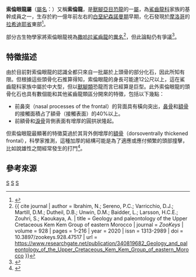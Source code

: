 {{Automatic Taxobox
| taxon = Sauroniops
| fossil_range = [[白堊紀|白堊紀]]中前期，{{fossil_range|100}}
| image = Sauroniops holotype.png
| image_width = 250px
| image_caption = 索倫眼龍的左[[額骨|額骨]]化石
| authority = [[Andrea_Cau|Cau]] ''et al.'', 2012
| type_species = '''厚頂索倫眼龍<br>''Sauroniops pachytholus'''''
| type_species_authority = Cau, Dalla Vecchia & Fabbri, 2012
}}

'''索倫眼龍屬'''（[[学名|屬名]]：''{{lang|la|Sauroniops}}''）又稱'''索倫龍'''，是[[獸腳亞目|獸腳亞目]][[恐龍|恐龍]]的一[[屬|屬]]，為[[鯊齒龍科|鯊齒龍科]]家族的基幹成員之一，生存於約一億年前左右的[[白堊紀|白堊紀]][[森諾曼期|森諾曼期]]早期，化石發現於[[摩洛哥|摩洛哥]]的[[拉希迪耶省|拉希迪耶省]]東部<ref name = Cau>{{cite journal | author = Cau, A.; Dalla Vecchia, F. M.; Fabbri, M. | title = A thick-skulled theropod (Dinosauria, Saurischia) from the Upper Cretaceous of Morocco with implications for carcharodontosaurid cranial evolution | journal = ''Cretaceous Research'' | volume = 40 | pages = 251–260 | year = 2012 | issn = 0195-6671 | doi = 10.1016/j.cretres.2012.09.002 | url = https://www.academia.edu/3480131/A_thick-skulled_theropod_Dinosauria_Saurischia_from_the_Upper_Cretaceous_of_Morocco_with_implications_for_carcharodontosaurid_cranial_evolution | access-date = 2017-02-15 | archive-date = 2020-05-11 | archive-url = https://web.archive.org/web/20200511223438/https://www.academia.edu/3480131/A_thick-skulled_theropod_Dinosauria_Saurischia_from_the_Upper_Cretaceous_of_Morocco_with_implications_for_carcharodontosaurid_cranial_evolution | dead-url = no }}</ref>。

部分古生物學家將索倫眼龍視為[[撒哈拉鯊齒龍|撒哈拉鯊齒龍]]的[[異名|異名]]<ref>{{ cite journal | author = Ibrahim, N.; Sereno, P.C.; Varricchio, D.J.; Martill, D.M.; Dutheil, D.B.; Unwin, D.M.; Baidder, L.; Larsson, H.C.E.; Zouhri, S.; Kaoukaya, A. | title = Geology and paleontology of the Upper Cretaceous Kem Kem Group of eastern Morocco | journal = ''ZooKeys'' | volume = 928 | pages = 1–216 | year = 2020 | issn = 1313-2989 | doi = 10.3897/zookeys.928.47517 | url = https://www.researchgate.net/publication/340819682_Geology_and_paleontology_of_the_Upper_Cretaceous_Kem_Kem_Group_of_eastern_Morocco }}</ref>，但此論點仍有爭議<ref>{{Cite web|url=https://www.facebook.com/116384031784763/posts/2922242531198885/|title=[Brief comments to two statements in Ibrahim ''et al''. 2020]|last=Cau|first=Andrea|date=22 April 2020|website=Facebook|archive-url=https://web.archive.org/web/20200511223449/https://www.facebook.com/116384031784763/posts/2922242531198885/|access-date=2020-04-24|archive-date=2020-05-11|dead-url=no}}</ref>。

== 特徵描述 ==
由於目前對索倫眼龍的認識全都只來自一批屬於上頭骨的部分化石，因此所知有限。但根據這些頭骨化石推算得知，索倫眼龍的身長可能達12公尺以上，這在鯊齒龍科家族中屬於中大型，但以[[獸腳類|獸腳類]]恐龍而言已經算是巨型。此外索倫眼龍的頭骨化石也具有數個能和其他鯊齒龍類區分開來的特徵，包括以下幾點：
* 前鼻突（nasal processes of the frontal）的背面具有橫向突出，[[鼻骨|鼻骨]]和[[額骨|額骨]]的接觸面積占了額骨（接觸表面）的40%以上。
* 前額骨和[[淚骨|淚骨]]背側表面有增厚的圓拱狀隆起。

但索倫眼龍最顯著的特徵莫過於其背外側增厚的[[額骨|額骨]]（dorsoventrally thickened frontal），科學家推測，這種加厚的結構可能是為了適應或應付頻繁的頭部撞擊，比如說雄性之間經常發生的打鬥<ref name = NatGeo>{{cite news | url = http://news.nationalgeographic.com/news/2012/11/121106-sauron-new-dinosaur-lord-of-the-rings-science-t-rex/ | author = James Owen | work = [[National_Geographic|National Geographic]] | title = New "Sauron" Dinosaur Found, Big as T. Rex"" | date = November 6, 2012 | accessdate = 2017-02-16 | archive-date = 2018-08-22 | archive-url = https://web.archive.org/web/20180822114854/https://news.nationalgeographic.com/news/2012/11/121106-sauron-new-dinosaur-lord-of-the-rings-science-t-rex/ | dead-url = no }}</ref>。

== 參考來源 ==
{{Reflist}}
{{Theropoda|A.}}
{{Taxonbar|from=Q115197}}

[[Category:鯊齒龍科|S]]
[[Category:非洲恐龍|S]]
[[Category:上白堊紀恐龍|S]]